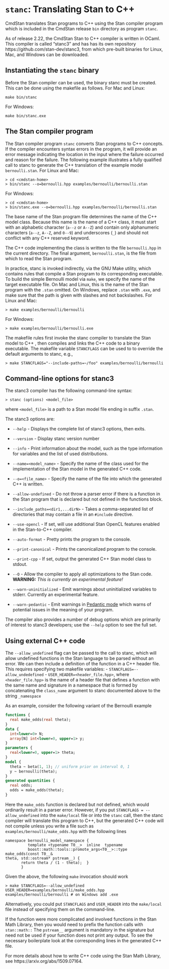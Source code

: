 # `stanc`: Translating Stan to C++ {#stanc}

CmdStan translates Stan programs to C++ using the Stan compiler
program which is included in the CmdStan release `bin` directory as
program `stanc`.

As of release 2.22, the CmdStan Stan to C++ compiler is written in
OCaml. This compiler is called "stanc3" and has has its own
repository https://github.com/stan-dev/stanc3, from which pre-built
binaries for Linux, Mac, and Windows can be downloaded.


## Instantiating the `stanc` binary

Before the Stan compiler can be used, the binary stanc must be
created. This can be done using the makefile as follows. For Mac and
Linux:
```
make bin/stanc
```
For Windows:
```
make bin/stanc.exe
```


## The Stan compiler program

The Stan compiler program `stanc` converts Stan programs to C++ concepts.
If the compiler encounters syntax errors in the program,
it will provide an error message indicating the location
in the input where the failure occurred and reason for the failure.
The following example illustrates a fully qualified call to stanc to
generate the C++ translation of the example model `bernoulli.stan`.
For Linux and Mac:
```
> cd <cmdstan-home>
> bin/stanc --o=bernoulli.hpp examples/bernoulli/bernoulli.stan
```
For Windows:
```
> cd <cmdstan-home>
> bin/stanc.exe --o=bernoulli.hpp examples/bernoulli/bernoulli.stan
```

The base name of the Stan program file determines the name of the C++ model class.
Because this name is the name of a C++ class, it must
start with an alphabetic character (`a--z` or `A--Z`) and
contain only alphanumeric characters (`a--z`, `A--Z`, and
`0--9`) and underscores (`_`) and should not conflict with
any C++ reserved keyword.

The C++ code implementing the class is written to the file
`bernoulli.hpp` in the current directory. The final argument,
`bernoulli.stan`, is the file from which to read the Stan
program.

In practice, stanc is invoked indirectly, via the GNU Make utility,
which contains rules that compile a Stan program to its corresponding
executable. To build the simple Bernoulli model via `make`, we specify
the name of the target executable file.
On Mac and Linux, this is the name of the Stan program with the `.stan`
omitted. On Windows, replace `.stan` with `.exe`, and make
sure that the path is given with slashes and not backslashes.
For Linux and Mac:
```
> make examples/bernoulli/bernoulli
```
For Windows:
```
> make examples/bernoulli/bernoulli.exe
```

The makefile rules first invoke the stanc compiler to translate the
Stan model to C++ , then compiles and links the C++ code to a binary
executable. The makefile variable `STANCFLAGS` can be used to to
override the default arguments to stanc, e.g.,
```
> make STANCFLAGS="--include-paths=~/foo" examples/bernoulli/bernoulli
```

## Command-line options for stanc3

The stanc3 compiler has the following command-line syntax:

```
> stanc (options) <model_file>
```
where `<model_file>` is a path to a Stan model
file ending in suffix `.stan`.

The stanc3 options are:

- `--help` - Displays the complete list of stanc3 options, then exits.

- `--version` - Display stanc version number

- `--info` - Print information about the model, such
as the type information for variables and the list of used distributions.

- `--name=<model_name>` - Specify the name of the class
used for the implementation of the Stan model in the generated C++ code.

- `--o=<file_name>` -  Specify the name of the file into
which the generated C++ is written.

- `--allow-undefined` - Do not throw a parser error
if there is a function in the Stan program
that is declared but not defined in the functions block.

- `--include_paths=<dir1,...dirN>` - Takes a comma-separated list
of directories that may contain a file in an `#include` directive.

- `--use-opencl` - If set, will use additional Stan OpenCL
features enabled in the Stan-to-C++ compiler.

- `--auto-format` - Pretty prints the program to the console.

- `--print-canonical` - Prints the canonicalized program to the console.

- `--print-cpp` - If set, output the generated C++ Stan model class to stdout.

- `--O` - Allow the compiler to apply all optimizations to the Stan
code. **WARNING:** _This is currently an experimental feature!_

- `--warn-uninitialized` - Emit warnings about uninitialized variables
to stderr. Currently an experimental feature.

- `--warn-pedantic` - Emit warnings in [Pedantic mode](https://mc-stan.org/docs/reference-manual/pedantic-mode.html)
which warns of potential issues in the meaning of your program.

The compiler also provides a number of debug options which are
primarily of interest to stanc3 developers; use the `--help`
option to see the full set.

## Using external C++ code

The `--allow_undefined` flag can be passed to the call to stanc,
which will allow undefined functions in the Stan language to be parsed
without an error. We can then include a definition of the function in
a C++ header file.
This requires specifying two makefile variables:
- `STANCFLAGS=--allow_undedefined`
- `USER_HEADER=<header_file.hpp>`, where `<header_file.hpp>` is the name of a header file that
defines a function with the same name and signature in a namespace
that is formed by concatenating the `class_name` argument to
stanc documented above to the string `_namespace` 


As an example, consider the following variant of the Bernoulli example

```stan
functions {
  real make_odds(real theta);
}
data {
  int<lower=0> N;
  array[N] int<lower=0, upper=1> y;
}
parameters {
  real<lower=0, upper=1> theta;
}
model {
  theta ~ beta(1, 1); // uniform prior on interval 0, 1
  y ~ bernoulli(theta);
}
generated quantities {
  real odds;
  odds = make_odds(theta);
}
```
Here the `make_odds` function is declared but not defined, which
would ordinarily result in a parser error. However, if you put
`STANCFLAGS = --allow_undefined` into the `make/local` file
or into the `stanc` call, then the stanc compiler will translate
this program to C++, but the generated C++ code will not compile
unless you write a file
such as `examples/bernoulli/make_odds.hpp` with the following lines
```
namespace bernoulli_model_namespace {
          template <typename T0__>  inline  typename
          boost::math::tools::promote_args<T0__>::type  make_odds(const T0__&
theta, std::ostream* pstream__) {
       return theta / (1 - theta);  }
       }
```
Given the above, the following `make` invocation should work
```
> make STANCFLAGS=--allow_undefined USER_HEADER=examples/bernoulli/make_odds.hpp examples/bernoulli/bernoulli # on Windows add .exe
```
Alternatively, you could put `STANCFLAGS` and `USER_HEADER` into the
`make/local` file instead of specifying them on the command-line.

If the function were more complicated and involved functions in the
Stan Math Library, then you would need to prefix the function calls
with `stan::math::`  The `pstream__` argument is mandatory
in the signature but need not be used if your function does not print
any output. To see the necessary boilerplate look at the corresponding
lines in the generated C++ file.

For more details about how to write C++ code using the Stan Math
Library, see https://arxiv.org/abs/1509.07164.
